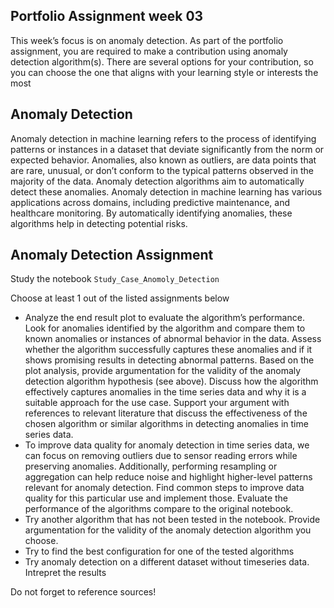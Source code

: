 ## Portfolio Assignment week 03

This week's focus is on anomaly detection. As part of the portfolio assignment, you are required to make a contribution using anomaly detection algorithm(s). There are several options for your contribution, so you can choose the one that aligns with your learning style or interests the most

## Anomaly Detection

Anomaly detection in machine learning refers to the process of identifying patterns or instances in a dataset that deviate significantly from the norm or expected behavior. Anomalies, also known as outliers, are data points that are rare, unusual, or don't conform to the typical patterns observed in the majority of the data. Anomaly detection algorithms aim to automatically detect these anomalies. Anomaly detection in machine learning has various applications across domains, including predictive maintenance, and healthcare monitoring. By automatically identifying anomalies, these algorithms help in detecting potential risks. 


## Anomaly Detection Assignment

Study the notebook `Study_Case_Anomoly_Detection` 

Choose at least 1 out of the listed assignments below

- Analyze the end result plot to evaluate the algorithm's performance. Look for anomalies identified by the algorithm and compare them to known anomalies or instances of abnormal behavior in the data. Assess whether the algorithm successfully captures these anomalies and if it shows promising results in detecting abnormal patterns. Based on the plot analysis, provide argumentation for the validity of the anomaly detection algorithm hypothesis (see above). Discuss how the algorithm effectively captures anomalies in the time series data and why it is a suitable approach for the use case. Support your argument with references to relevant literature that discuss the effectiveness of the chosen algorithm or similar algorithms in detecting anomalies in time series data.
- To improve data quality for anomaly detection in time series data, we can focus on removing outliers due to sensor reading errors while preserving anomalies. Additionally, performing resampling or aggregation can help reduce noise and highlight higher-level patterns relevant for anomaly detection. Find common steps to improve data quality for this particular use and implement those. Evaluate the performance of the algorithms compare to the original notebook.
- Try another algorithm that has not been tested in the notebook. Provide argumentation for the validity of the anomaly detection algorithm you choose.
- Try to find the best configuration for one of the tested algorithms
- Try anomaly detection on a different dataset without timeseries data. Intrepret the results

Do not forget to reference sources!
